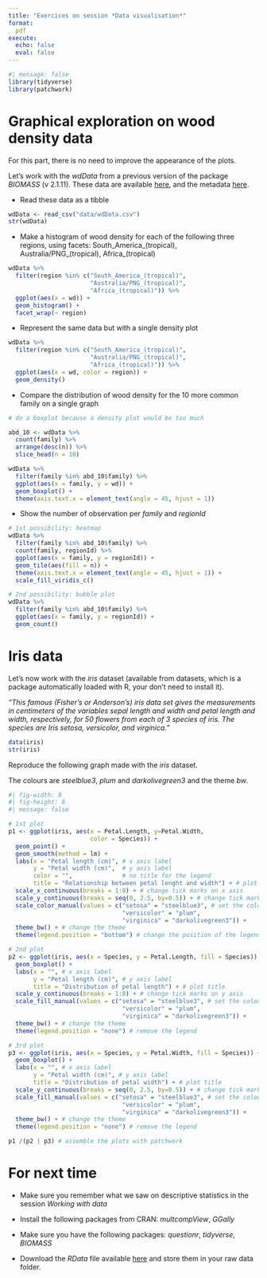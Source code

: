 ```yaml
---
title: "Exercices on session *Data visualisation*"
format:
  pdf
execute:
  echo: false 
  eval: false 
---
```


```r
#| message: false
library(tidyverse)
library(patchwork)
```

  
# Graphical exploration on wood density data

For this part, there is no need to improve the appearance of the plots.

Let's work with the *wdData* from a previous version of the package *BIOMASS* (v 2.1.11). These data are available [here](https://geraldinederroire.github.io/Course_R_Forest_Sciences/5_graph/data/wdData.csv){preview-link="false"}, and the metadata [here](https://geraldinederroire.github.io/Course_R_Forest_Sciences/5_graph/data/wdData.csv){preview-link="false"}.

* Read these data as a tibble

```r
wdData <- read_csv("data/wdData.csv")
str(wdData)
```

* Make a histogram of wood density for each of the following three regions, using facets: South_America_(tropical), Australia/PNG_(tropical), Africa_(tropical)

```r
wdData %>% 
  filter(region %in% c("South_America_(tropical)", 
                       "Australia/PNG_(tropical)", 
                       "Africa_(tropical)")) %>% 
  ggplot(aes(x = wd)) + 
  geom_histogram() + 
  facet_wrap(~ region)
```

* Represent the same data but with a single density plot

```r
wdData %>% 
  filter(region %in% c("South_America_(tropical)", 
                       "Australia/PNG_(tropical)", 
                       "Africa_(tropical)")) %>% 
  ggplot(aes(x = wd, color = region)) + 
  geom_density()
```

* Compare the distribution of wood density for the 10 more common family on a single graph

```r
# do a boxplot because a density plot would be too much

abd_10 <- wdData %>% 
  count(family) %>% 
  arrange(desc(n)) %>% 
  slice_head(n = 10) 

wdData %>% 
  filter(family %in% abd_10$family) %>% 
  ggplot(aes(x = family, y = wd)) + 
  geom_boxplot() +
  theme(axis.text.x = element_text(angle = 45, hjust = 1))
```

* Show the number of observation per *family* and *regionId*

```r
# 1st possibility: heatmap
wdData %>% 
  filter(family %in% abd_10$family) %>% 
  count(family, regionId) %>% 
  ggplot(aes(x = family, y = regionId)) + 
  geom_tile(aes(fill = n)) +
  theme(axis.text.x = element_text(angle = 45, hjust = 1)) +
  scale_fill_viridis_c()
```

```r
# 2nd possibility: bubble plot
wdData %>% 
  filter(family %in% abd_10$family) %>% 
  ggplot(aes(x = family, y = regionId)) + 
  geom_count()
```


# Iris data

Let's now work with the *iris* dataset (available from datasets, which is a package automatically loaded with R, your don't need to install it).

*"This famous (Fisher's or Anderson's) iris data set gives the measurements in centimeters of the variables sepal length and width and petal length and width, respectively, for 50 flowers from each of 3 species of iris. The species are Iris setosa, versicolor, and virginica."*

```r
data(iris)
str(iris)
```

Reproduce the following graph made with the *iris* dataset.

The colours are *steelblue3*, *plum* and *darkolivegreen3* and the theme *bw*.

```r
#| fig-width: 8
#| fig-height: 8
#| message: false

# 1st plot
p1 <- ggplot(iris, aes(x = Petal.Length, y=Petal.Width, 
                       color = Species)) + 
  geom_point() + 
  geom_smooth(method = lm) + 
  labs(x = "Petal length (cm)", # x axis label
       y = "Petal width (cm)",  # y axis label
       color = "",              # no title for the legend
       title = "Relationship between petal lenght and width") + # plot title
  scale_x_continuous(breaks = 1:8) + # change tick marks on x axis
  scale_y_continuous(breaks = seq(0, 2.5, by=0.5)) + # change tick marks on y axis
  scale_color_manual(values = c("setosa" = "steelblue3", # set the colours
                                "versicolor" = "plum",
                                "virginica" = "darkolivegreen3")) + 
  theme_bw() + # change the theme
  theme(legend.position = "bottom") # change the position of the legend

# 2nd plot
p2 <- ggplot(iris, aes(x = Species, y = Petal.Length, fill = Species)) +
  geom_boxplot() + 
  labs(x = "", # x axis label
       y = "Petal length (cm)", # y axis label
       title = "Distribution of petal length") + # plot title
  scale_y_continuous(breaks = 1:8) + # change tick marks on y axis
  scale_fill_manual(values = c("setosa" = "steelblue3", # set the colours
                                "versicolor" = "plum",
                                "virginica" = "darkolivegreen3")) + 
  theme_bw() + # change the theme
  theme(legend.position = "none") # remove the legend

# 3rd plot
p3 <- ggplot(iris, aes(x = Species, y = Petal.Width, fill = Species)) +
  geom_boxplot() + 
  labs(x = "", # x axis label
       y = "Petal width (cm)", # y axis label
       title = "Distribution of petal width") + # plot title
  scale_y_continuous(breaks = seq(0, 2.5, by=0.5)) + # change tick marks on y axis
  scale_fill_manual(values = c("setosa" = "steelblue3", # set the colours
                                "versicolor" = "plum",
                                "virginica" = "darkolivegreen3")) + 
  theme_bw() + # change the theme
  theme(legend.position = "none") # remove the legend

p1 /(p2 | p3) # assemble the plots with patchwork
```


# For next time

* Make sure you remember what we saw on descriptive statistics in the session *Working with data*

* Install the following packages from CRAN: *multcompView*, *GGally*

* Make sure you have the following packages: *questionr*, *tidyverse*, *BIOMASS*
  
* Download the *RData* file available [here](https://geraldinederroire.github.io/Course_R_Forest_Sciences/6_basic_statistics/data/data_statistics_1.RData){preview-link="false"}
and store them in your raw data folder.